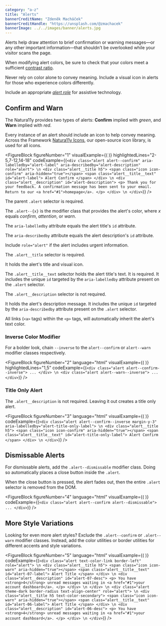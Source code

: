 ```yaml
---
category: "a-z"
title: "Alerts"
bannerCreditName: "Zdeněk Macháček"
bannerCreditHandle: "https://unsplash.com/@zmachacek"
bannerImage: ../../images/banner/alerts.jpg
---
```



<TextBlock>

Alerts help draw attention to brief confirmation or warning messages—or any other important information—that shouldn't be overlooked while your visitor scans the page.

</TextBlock>

<AccessibilitySpotlight>

When modifying alert colors, be sure to check that your colors meet a sufficient <a href="#1">contrast ratio</a>.

Never rely on color alone to convey meaning. Include a visual icon in alerts for those who experience colors differently.

Include an appropriate <a href="#1">*alert role*</a> for assistive technology.

</AccessibilitySpotlight>

<Divider id="confirmAndWarn" />

<TextBlock>

## Confirm and Warn

The Natura11y provides two types of alerts: <strong>Confirm</strong> implied with <em>green</em>, and <strong>Warn</strong> implied with <em>red</em>.

Every instance of an alert should include an icon to help convey meaning. Across the Framework <a href="{{ site.url }}/icons">Natura11y Icons</a>, our open-source icon library, is used for all icons.
    
</TextBlock>

<FigureBlock
    figureNumber="1"
    visualExample={(
        <AlertExample />
    )}
    highlightedLines="2-5,7-12,14-18"
    codeExample={(`
        <div
            class="alert alert--confirm"
            aria-labelledby="alert-label"
            aria-describedby="alert-description"
            role="alert"> \n
            <div class="alert__title h5">
                <span class="icon icon-confirm" aria-hidden="true"></span>
                <span class="alert__title__text" id="alert-label">
                    Alert Confirm
                </span>
            </div> \n
            <div class="alert__description" id="alert-description">
                <p>
                    Thank you for your feedback. A confirmation message has been sent to your email. Return to our <a href="#1">homepage</a>.
                </p>
            </div> \n
        </div>
    `)}
/>

<TableLineDescBlock targetFigure="1">

<TableLineDescRow lines="2-5">

The parent `.alert` selector is required.

The `.alert--{x}` is the modifier class that provides the alert's color, where *x* equals *confirm*, *attention*, or *warn*. 

The `aria-labelledby` attribute equals the alert title's `id` attribute.

The `aria-describedby` attribute equals the alert description's `id` attribute.

Include `role="alert"` if the alert includes urgent information.

</TableLineDescRow>

<TableLineDescRow lines="7-12">

The `.alert__title` selector is required. 

It holds the alert's title and visual icon.

The `.alert__title__text` selector holds the alert title's text. It is required. It
includes the unique `id` targeted by the `aria-labelledby` attribute
present on the `.alert` selector.

</TableLineDescRow>

<TableLineDescRow lines="14-18">

The `.alert__description` selector is not required.

It holds the alert's description message. It includes the unique `id` targeted by the `aria-describedby` attribute present on the `.alert` selector.

All links (`<a>` tags) within the `<p>` tags, will automatically inherit the alert's text color.

</TableLineDescRow>

</TableLineDescBlock>

<TextBlock>

### Inverse Color Modifier

For a bolder look, chain `--inverse` to the `alert--confirm` or `alert--warn` modifier classes respectively.
    
</TextBlock>

<FigureBlock
    figureNumber="2"
    language="html"
    visualExample={(
        <AlertExample inverse={true} />
    )}
    highlightedLines="1,5"
    codeExample={(`
        <div class="alert alert--confirm--inverse">
            ...
        </div> \n
        <div class="alert alert--warn--inverse">
            ...
        </div>
    `)}
/>

<TextBlock>

### Title Only Alert

The `.alert__description` is not required. Leaving it out creates a title only alert.
    
</TextBlock>

<FigureBlock
    figureNumber="3"
    language="html"
    visualExample={(
        <AlertExample
            inverse={true}
            description={false}
        />
    )}
    codeExample={(`
        <div
            class="alert alert--confirm--inverse margin-y-3"
            aria-labelledby="alert-title-only-label"> \n
            <div class="alert__title h5">
                <span class="icon icon-confirm" aria-hidden="true"></span>
                <span class="alert__title__text" id="alert-title-only-label">
                    Alert Confirm
                </span>
            </div> \n
        </div>
    `)}
/>

<Divider id="dismissableAlerts" />

<TextBlock>

## Dismissable Alerts

For dismissable alerts, add the `.alert--dismissable` modifier class. Doing so automatically places a close button inside the `.alert`.

When the close button is pressed, the alert fades out, then the entire `.alert` selector is removed
from the DOM.

</TextBlock>

<FigureBlock
    figureNumber="4"
    language="html"
    visualExample={(
        <AlertExample dismissable={true} />
    )}
    codeExample={(`
        <div class="alert alert--confirm alert--dismissable">
            ...
        </div>
    `)}
/>

<Divider id="moreStyleVariations" />

<TextBlock>

## More Style Variations

Looking for even more alert styles? Exclude the `.alert--confirm` or `.alert--warn`
modifier classes. Instead, add the color utilities or border utilities for different accents and style
variations.

</TextBlock>

<FigureBlock
    figureNumber="5"
    language="html"
    visualExample={(
        <StyleVariations />
    )}
    codeExample={(`
        <div class="alert text-color-link border-left" role="alert"> \n
            <div class="alert__title h5">
                <span class="icon icon-warn" aria-hidden="true"></span>
                <span class="alert__title__text" id="alert-07-label">
                    Alert Title
                </span>
            </div> \n
            <div class="alert__description" id="alert-07-desc">
                <p>
                    You have <strong>4</strong> unread messages waiting in <a href="#1">your account dashboard</a>.
                </p>
            </div> \n
        </div> \n
        <div class="alert theme-dark border-radius text-align-center" role="alert"> \n
            <div class="alert__title h5 text-color-secondary">
                <span class="icon icon-warn" aria-hidden="true"></span>
                <span class="alert__title__text" id="alert-06-label">
                    Alert Title
                </span>
            </div> \n
            <div class="alert__description" id="alert-06-desc">
                <p>
                    You have <strong>4</strong> unread messages waiting in <a href="#1">your account dashboard</a>.
                </p>
            </div> \n
        </div>
    `)}
/>